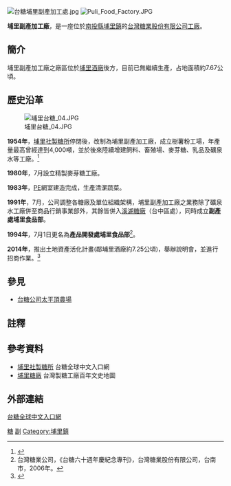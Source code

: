 [[File:台糖埔里副產加工處.jpg|thumb]]
[[File:Puli_Food_Factory.JPG|right]]

'''埔里副產加工廠'''，是一座位於[[南投縣|南投縣]][[埔里鎮|埔里鎮]]的[[台灣糖業股份有限公司|台灣糖業股份有限公司]][[工廠|工廠]]。

== 簡介 ==
埔里副產加工廠之廠區位於[[埔里酒廠|埔里酒廠]]後方，目前已無繼續生產，占地面積約7.67公頃。

== 歷史沿革 ==
[[File:埔里台糖_04.JPG|thumb]]

'''1954年'''，[[埔里社製糖所|埔里社製糖所]]停閉後，改制為埔里副產加工廠，成立樹薯粉工場，年產量最高曾經達到4,000噸，並於後來陸續增建飼料、畜殖場、麥芽糖、乳品及礦泉水等工廠。<ref>{{Cite web|url=https://zh-tw.facebook.com/BuLiYingXiangGuShiGuan/photos/a.201607949994285.1073741828.201394366682310/258952980926448|title=埔里影像故事館 - 埔里鄉情老照片老故事──台糖埔里副產加工處|accessdate=2016-12-21|author=|date=|work=zh-tw.facebook.com|publisher=}}</ref>

'''1980年'''，7月設立精製麥芽糖工廠。

'''1983年'''，[[聚乙烯|PE]]網室建造完成，生產清潔蔬菜。

'''1991年'''，7月，公司調整各糖廠及單位組織架構，埔里副產加工廠之業務除了礦泉水工廠併至商品行銷事業部外，其餘皆併入[[溪湖糖廠|溪湖糖廠]]（台中區處），同時成立'''副產處埔里食品部'''。

'''1994年'''，7月1日更名為'''產品開發處埔里食品部'''<ref name="台糖六十週年慶紀念專刊">台灣糖業公司，《台糖六十週年慶紀念專刊》，台灣糖業股份有限公司，台南市，2006年。</ref>。

'''2014年'''，推出土地資產活化計畫(鄰埔里酒廠約7.25公頃)，舉辦說明會，並進行招商作業。<ref>{{cite news|url=http://www.taisugar.com.tw/chinese/News_detail.aspx?s=5331&p=1&n=10017|title=馬年大吉 台糖將致力確保食安、土地招商、六級產業及前進大陸|publisher=Taiwan  Sugar  Corporation|accessdate=2014-05-07|language=zh-tw|date=2014-01-27|archive-date=2016-11-14|archive-url=https://web.archive.org/web/20161114174644/http://www.taisugar.com.tw/chinese/News_detail.aspx?s=5331&p=1&n=10017|dead-url=no}}</ref>

==參見==
*[[台糖公司太平頂農場|台糖公司太平頂農場]]

==註釋==
{{reflist|2}}

==參考資料 ==
{{refbegin}}
*[http://www.taisugar.com.tw/chinese/CP.aspx?s=457&n=10033 埔里社製糖所] {{Wayback|url=http://www.taisugar.com.tw/chinese/CP.aspx?s=457&n=10033 |date=20161111060949 }} 台糖全球中文入口網
*[http://map.net.tw/?dir-item=%E5%9F%94%E9%87%8C%E7%B3%96%E5%BB%A0 埔里糖廠] {{Wayback|url=http://map.net.tw/?dir-item=%E5%9F%94%E9%87%8C%E7%B3%96%E5%BB%A0 |date=20160304132925 }} 台灣製糖工廠百年文史地圖
{{refend}}

== 外部連結 ==
{{commonscat|埔里台糖}}
[http://www.taisugar.com.tw/chinese/index.aspx 台糖全球中文入口網]{{Wayback|url=http://www.taisugar.com.tw/chinese/index.aspx |date=20100829110525 }}

[[Category:南投縣建築物|糖]]
[[Category:台灣糖業公司|副]]
[[Category:埔里鎮|Category:埔里鎮]]